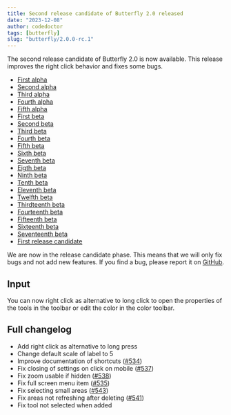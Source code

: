 ```yaml
---
title: Second release candidate of Butterfly 2.0 released
date: "2023-12-08"
author: codedoctor
tags: [butterfly]
slug: "butterfly/2.0.0-rc.1"
---
```


The second release candidate of Butterfly 2.0 is now available. This release improves the right click behavior and fixes some bugs.

- [First alpha](/butterfly/2.0.0-alpha.0)
- [Second alpha](/butterfly/2.0.0-alpha.1)
- [Third alpha](/butterfly/2.0.0-alpha.2)
- [Fourth alpha](/butterfly/2.0.0-alpha.3)
- [Fifth alpha](/butterfly/2.0.0-alpha.4)
- [First beta](/butterfly/2.0.0-beta.0)
- [Second beta](/butterfly/2.0.0-beta.1)
- [Third beta](/butterfly/2.0.0-beta.2)
- [Fourth beta](/butterfly/2.0.0-beta.3)
- [Fifth beta](/butterfly/2.0.0-beta.4)
- [Sixth beta](/butterfly/2.0.0-beta.5)
- [Seventh beta](/butterfly/2.0.0-beta.6)
- [Eigth beta](/butterfly/2.0.0-beta.7)
- [Ninth beta](/butterfly/2.0.0-beta.8)
- [Tenth beta](/butterfly/2.0.0-beta.9)
- [Eleventh beta](/butterfly/2.0.0-beta.10)
- [Twelfth beta](/butterfly/2.0.0-beta.11)
- [Thirdteenth beta](/butterfly/2.0.0-beta.12)
- [Fourteenth beta](/butterfly/2.0.0-beta.13)
- [Fifteenth beta](/butterfly/2.0.0-beta.14)
- [Sixteenth beta](/butterfly/2.0.0-beta.15)
- [Seventeenth beta](/butterfly/2.0.0-beta.16)
- [First release candidate](/butterfly/2.0.0-rc.0)

We are now in the release candidate phase. This means that we will only fix bugs and not add new features. If you find a bug, please report it on [GitHub](https://linwood.dev/butterfly/report).

## Input

You can now right click as alternative to long click to open the properties of the tools in the toolbar or edit the color in the color toolbar.

## Full changelog

* Add right click as alternative to long press
* Change default scale of label to 5
* Improve documentation of shortcuts ([#534](https://github.com/LinwoodDev/Butterfly/issues/534))
* Fix closing of settings on click on mobile ([#537](https://github.com/LinwoodDev/Butterfly/issues/537))
* Fix zoom usable if hidden ([#538](https://github.com/LinwoodDev/Butterfly/issues/538))
* Fix full screen menu item ([#535](https://github.com/LinwoodDev/Butterfly/issues/535))
* Fix selecting small areas ([#543](https://github.com/LinwoodDev/Butterfly/issues/543))
* Fix areas not refreshing after deleting ([#541](https://github.com/LinwoodDev/Butterfly/issues/541))
* Fix tool not selected when added
